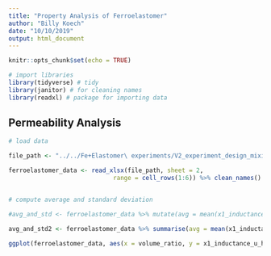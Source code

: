 ```yaml
---
title: "Property Analysis of Ferroelastomer"
author: "Billy Koech"
date: "10/10/2019"
output: html_document
---
```


```r
knitr::opts_chunk$set(echo = TRUE)

# import libraries
library(tidyverse) # tidy
library(janitor) # for cleaning names
library(readxl) # package for importing data
```

## Permeability Analysis

```r

# load data

file_path <- "../../Fe+Elastomer\ experiments/V2_experiment_design_mixing_ratios_by_volume.xlsx"

ferroelastomer_data <- read_xlsx(file_path, sheet = 2,
                             range = cell_rows(1:6)) %>% clean_names()


# compute average and standard deviation

#avg_and_std <- ferroelastomer_data %>% mutate(avg = mean(x1_inductance_u_h_at_1khz, x2_inductance_u_h_at_1khz, x3_inductance_u_h_at_1khz, x4_inductance_u_h_at_1khz, x5_inductance_u_h_at_1khz), standard_dev = sd(c(x1_inductance_u_h_at_1khz, x2_inductance_u_h_at_1khz, x3_inductance_u_h_at_1khz, x4_inductance_u_h_at_1khz, x5_inductance_u_h_at_1khz), na.rm = TRUE))

avg_and_std2 <- ferroelastomer_data %>% summarise(avg = mean(x1_inductance_u_h_at_1khz, x2_inductance_u_h_at_1khz, x3_inductance_u_h_at_1khz, x4_inductance_u_h_at_1khz, x5_inductance_u_h_at_1khz))

ggplot(ferroelastomer_data, aes(x = volume_ratio, y = x1_inductance_u_h_at_1khz)) + geom_line()
```


